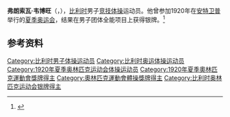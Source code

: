 {{NoteTA|G1=Sports}}
'''弗朗索瓦·韦博旺'''（{{lang-fr|François Verboven}}，{{bd|？||？}}），[[比利时|比利时]]男子[[竞技体操|竞技体操]]运动员。他曾参加1920年在[[安特卫普|安特卫普]]举行的[[1920年夏季奥林匹克运动会|夏季奥运会]]，结果在男子团体全能项目上获得银牌。<ref>{{Cite web|title=François VERBOVEN|url=https://www.olympic.org/francois-verboven|accessdate=2021-03-26|work=International Olympic Committee|archive-date=2016-10-07|archive-url=https://web.archive.org/web/20161007135146/https://www.olympic.org/francois-verboven|dead-url=no}}</ref>

== 参考资料 ==
{{reflist}}

{{Authority control}}
{{DEFAULTSORT:Verboven, François}}
[[Category:比利时男子体操运动员|Category:比利时男子体操运动员]]
[[Category:比利时奥运体操运动员|Category:比利时奥运体操运动员]]
[[Category:1920年夏季奥林匹克运动会体操运动员|Category:1920年夏季奥林匹克运动会体操运动员]]
[[Category:1920年夏季奧林匹克運動會獎牌得主|Category:1920年夏季奧林匹克運動會獎牌得主]]
[[Category:奧林匹克運動會體操獎牌得主|Category:奧林匹克運動會體操獎牌得主]]
[[Category:比利时奥林匹克运动会银牌得主|Category:比利时奥林匹克运动会银牌得主]]
